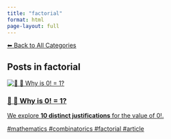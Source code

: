 ```yaml
---
title: "factorial"
format: html
page-layout: full
---
```


[⬅ Back to All Categories](../categories.qmd)

## Posts in **factorial**

::: {.cards-grid}
<div class="card">
<a class="card-link" href="/posts/mathematics/zero-factorial.html">
<div class="card-image"><img src="/images/banner.png" alt="📘 🧮 Why is 0! = 1?"></div>
<div class="card-content">
<h3 class="card-title">📘 🧮 Why is 0! = 1?</h3>
<p class="card-desc">We explore **10 distinct justifications** for the value of $0!$.</p>
<div class="chips"><span class="chip">#mathematics</span> <span class="chip">#combinatorics</span> <span class="chip">#factorial</span> <span class="chip">#article</span></div>
</div>
</a>
</div>
:::
